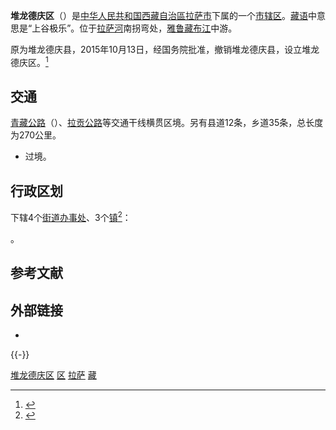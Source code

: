 {{Infobox China County
| county = 堆龙德庆区
| usedname = 
| nameorigin = 
| Photo = 
| Photoname = 
| map = Lhasa Counties.png
| map_caption = [[拉萨市|拉萨市]]下属行政区划
| Pinyin =  Duīlóngdéqìn Qū
| Belong = [[西藏自治区|西藏自治区]][[拉萨市|拉萨市]]
| Types = [[市辖区|市辖区]]
| admincode = 540103
| founded = 
| seat = 东嘎镇
| officerTitle = 
| officer = 
| officerTitle2 = 
| officer2 = 
| division = 7
| town = 2
| township = 5
| subdistrict = 
| dialect = 
| post code = 851400
| phone code = 891
| coordinate = 
| area = 2672
| area land = 
| area water = 
| census yr = 2003
| pop = 4万人
| density =  
| GDP = 
| GDP_as_of = 
| GDPPC = 
| carlicense = 藏A
| web = http://www.dldqq.gov.cn/
| web_title = 堆龙德庆区政府网
}}
{{ViewTibetanScript}}
'''堆龙德庆区'''（{{bo|z=སྟོད་ལུང་བདེ་ཆེན་ཆུས།|w=stod lung bde chen chus|p=Doilung Dêqên Qü}}）是[[中华人民共和国|中华人民共和国]][[西藏自治區|西藏自治區]][[拉萨市|拉萨市]]下属的一个[[市辖区|市辖区]]。[[藏语|藏语]]中意思是“上谷极乐”。位于[[拉萨河|拉萨河]]南拐弯处，[[雅鲁藏布江|雅鲁藏布江]]中游。

原为堆龙德庆县，2015年10月13日，经国务院批准，撤销堆龙德庆县，设立堆龙德庆区。<ref>{{Cite web |url=http://www.tibet.cn/news/focus/1448594728497.shtml |title=官方回应网传堆龙德庆撤县设区 |access-date=2015-11-27 |archive-date=2019-05-21 |archive-url=https://web.archive.org/web/20190521184859/http://www.tibet.cn/news/focus/1448594728497.shtml |dead-url=no }}</ref>

==交通==
[[青藏公路|青藏公路]]（{{中国国道名|109}}）、[[拉贡公路|拉贡公路]]等交通干线横贯区境。另有县道12条，乡道35条，总长度为270公里。
* {{中国国道名|318}}过境。

== 行政区划 ==
{{PAGENAMEBASE}}下辖4个[[街道办事处|街道办事处]]、3个[[行政建制镇|镇]]<ref>{{PRC admin/ref sgc|54/01/03}}</ref>：

{{PRC admin/children|54/01/03}}。

== 参考文献 ==
{{Wikisource|国务院关于同意西藏自治区调整拉萨市部分行政区划的批复 (2015年)|国务院关于同意西藏自治区调整拉萨市部分行政区划的批复}}
{{reflist}}

== 外部链接 ==
* {{Official website|http://www.dldqq.gov.cn/|name=拉萨市堆龙德庆区人民政府}}

{{-}}
{{堆龙德庆县行政区划}}
{{拉萨市行政区划}}
{{西藏行政区划}}
{{国家级贫困县|前}}

[[Category:堆龙德庆区|]]
[[Category:拉萨行政区划|区]]
[[Category:西藏市辖区|拉萨]]
[[Category:原国家级贫困县|藏]]